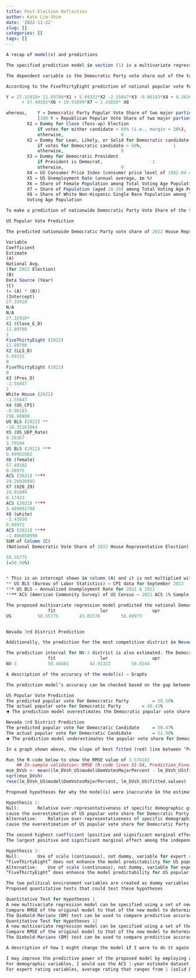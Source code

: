 ```yaml
---
title: Post-Election Reflection
author: Kate Lim-Shim
date: '2022-11-22'
slug: []
categories: []
tags: []
---
```

```r
A recap of model(s) and predictions

The specified prediction model in section (1) is a multivariate regression model that estimates the popular vote share of Democratic Party for House Representative elections using the past five House Representative election results from 2012 to 2020. The unit of observation is congressional districts in the U.S. Not all the variables are available for the 2012-2022 study period, so the total number of sample observations used to specify the multivariate regression model is 488. This is mainly due to the availability of raw data about expert rating from “FiveThirtyEight.”

The dependent variable is the Democratic Party vote share out of the total votes to two parities (Democratic and Republican). The proposed model has three groups of independent variables: (i) Political Environment captured by how competitive election is and who is in White House; (ii) Macroeconomic Performance in the U.S. represented by Consumer Price Level, and Labor Market situation (unemployment rate); (iii) Demographic Characteristics of Voting Age Population represented by shares of female, young voters in 20s, and white non-Hispanic voters. The coefficients for all variables except for unemployment rate variable show the expected signs and significant at 5% level. (Details are explained in the following sections.) It is important to consider how close the election is when estimating the popular vote share since this can increase the voter turnout rate. Also, President’s party historically tends to have disadvantages in House elections. National macroeconomic performance can serve as critical factors for voters as well. Demographic characteristics of voters are important to predict the election results, e.g., in an election where majority of voters are more progressive such as younger voters, female, and minority in race, Democratic party’s popular votes tend to increase. 

According to the FiveThirtyEight prediction of national popular vote for 2022 House Representative election, popular vote margin is in favor of Republican party, ranging from 2.3% on Sep 23, 2022 to 6.6% on June 13. In other words, the margin has never been greater than 20%, indicating that 2022 House Representative election is Toss-up election when measured by popular vote. That is why the value of dummy variables (X1 is set to be one, while X2 is set to be zero).

Y = 27.32918+ 11.89708*X1 + 5.69332*X2 -2.55847*X3 -0.06183*X4 + 0.26367*X5 
      + 57.40102*X6 + 19.91099*X7 – 2.43858* X8

whereas,  	Y = Democratic Party Popular Vote Share of two major parties (in %) 
			[100-Y = Republican Popular Vote Share of two major parties (in %)]
		X1 = Dummy for Close (Toss-up) Election 
			if votes for either candidate < 60% (i.e., margin < 20%), 	1
			otherwise, 						0
		X2 = Dummy for Lean, Likely, or Solid for Democratic candidate
			if votes for Democratic candidate > 60%, 			1
			otherwise, 						0
		X3 = Dummy for Democratic President
			if President is Democrat, 					1
			otherwise, 						0
		X4 = US Consumer Price Index (consumer price level of 1982-84 = 100)
		X5 = US Unemployment Rate (annual average, in %)
		X6 = Share of Female Population among Total Voting Age Population 
		X7 = Share of Population (aged 20-29) among Total Voting Age Population
		X8 = Share of White Non-Hispanic Single Race Population among Total 
        Voting Age Population

To make a prediction of nationwide Democratic Party Vote Share of the two major party votes, the proposed multivariate regression model is used. For the 2022 House Representative Election, the most recent data available are used at national level from various data sources. Details are summarized in the table below.
```

```r
US Popular Vote Prediction

The predicted nationwide Democratic Party vote share of 2022 House Representative Election is 50.56%, whereas the matching share for Republican Party is 49.44% (=100% -50.56%). Consequently, the margin between two major parties is expected to be 1.12%.

Variable
Coefficient
Estimate 
(A)
National Avg.
(for 2022 Election)
(B)
Data Source (Year)
(C)
(= (A) * (B))
(Intercept)
27.32918
N/A
N/A
27.32918*
X1 (Close_E_D)
11.89708
1
FiveThirtyEight (2022)
11.89708
X2 (LLS_D)
5.69332
0
FiveThirtyEight (2022)
0
X3 (Pres_D)
-2.55847
1
White House (2022)
-2.55847
X4 (US_CPI)
-0.06183
296.80800
US BLS (2022) **
-18.35163864
X5 (US_UEP_Rate)
0.26367
3.79194
US BLS (2022) ***
0.99982082
X6 (female)
57.40102
0.50975
ACS (2021) ****
29.26016995
X7 (X20_29)
19.91099
0.17423
ACS (2021) ****
3.469091788
X8 (white)
-2.43858
0.60972
ACS (2021) ****
-1.486850998
SUM of Column (C) 
(National Democratic Vote Share of 2022 House Representative Election)

50.55775
(=50.56%)


* This is an intercept shown in column (A) and it is not multiplied with the value in column (B).
** US BLS (Bureau of Labor Statistics) – CPI data for September 2022
*** US BLS – Annualized Unemployment Rate for 2021 & 2022
**** ACS (American Community Survey) of US Census – 2021 ACS 1% Sample Data
```

```r
The proposed multivariate regression model predicted the national Democrat Vote Share in 2022 House Representative election, which is 50.56 Representative Election has its fit value of 50.55775% with the 95% of predictive interval ranging from 43.01576% (lower bound) to 58.09973% (upper bound). It means that the 2022 national Democratic vote share of House Representative election would fall in this predictive interval with 95% of probability.
       			fit      			lwr      			upr
US 			50.55775 		43.01576 		58.09973


Nevada 3rd District Prediction

Additionally, the prediction for the most competitive district in Nevada (NV-3) was made using the proposed model. The demographic characteristics of the district (NV-3) and U.S. macroeconomic conditions with the expert rating for the election are used to estimate the popular vote share of the Democratic candidate. The predicted Democratic candidate (Susie Lee) vote share in NV-3 for the 2022 House Representative Election is 50.47%, whereas the matching share for Republican candidate (Dan Rodimer) is 49.53% (=100% -50.47%). Consequently, the margin between two major parties is expected to be 0.94%.

The prediction interval for NV-3 district is also estimated. The Democratic candidate (Susie Lee) is expected to win with an estimated vote share of 51.40% against the Republican candidate (Dan Rodimer). With 95% of predictive interval, the lower bound of the popular vote share of Democratic candidate is 43.77% and the upper bound is 59.03%. 
       			fit      			lwr      			upr
NV-3 			50.46881		42.91322		58.0244
```

```r
A description of the accuracy of the model(s) – Graphs

The prediction model’s accuracy can be checked based on the gap between the prediction and the actual election results from 2022 Midterm Election. The model works better with more accurate prediction for a specific congressional district (e.g., Nevada 3rd District) than the US popular vote. 

US Popular Vote Prediction
The predicted popular vote for Democratic Party 		= 50.56%
The actual popular vote for Democratic Party 		= 48.42%
🡺 The prediction model overestimates the Democratic popular vote share by 2.14%. But, the 95% prediction interval ranges from 43.02% to 58.10%, which includes the actual popular vote for Democratic Party

Nevada 3rd District Prediction
The predicted popular vote for Democratic Candidate 	= 50.47%
The actual popular vote for Democratic Candidate 		= 51.98%
🡺 The prediction model underestimates the popular vote share for Democratic candidate, Susie Lee, by 1.51%. But, the 95% prediction interval ranges from 42.91% to 58.02%, which includes the actual popular vote for Democratic Party
```

```r
In a graph shown above, the slope of best fitted (red) line between ‘Predicted Values’ on horizontal axis and ‘Observed Values’ on vertical axis is less than 1. This indicates the prediction model’s general tendency for overestimation of Democratic popular vote share. When validating the prediction model performance, the calculated RMSE of the model with all sample observations is 3.574183 that shows the average distance between the observed values and the predicted values of Democrat Vote Share (the dependent variable). 

Run the R-code below to show the RMSE value of 3.574183 
	## In-sample validation: RMSE (R-code lines 51-54, Prediction_Final_1107.R file)
mse_DVsh <- mean((lm_DVsh_US$model$DemVotesMajorPercent - lm_DVsh_US$fitted.values)^2)
sqrt(mse_DVsh)
rmse(lm_DVsh_US$model$DemVotesMajorPercent, lm_DVsh_US$fitted.values)
```

```r
Proposed hypotheses for why the model(s) were inaccurate in the estimates or locations where it was inaccurate

Hypothesis 1: 
Null: 		Relative over-representativeness of specific demographic groups does not 
cause the overestimation of US popular vote share for Democratic Party.
Alternative: 	Relative over-representativeness of specific demographic groups does 
cause the overestimation of US popular vote share for Democratic Party.

The second highest coefficient (positive and significant marginal effect) in the prediction model is from “X20_29” variable (Share of Population (aged 20-29) among Total Voting Age Population). However, this variable does not consider the voting eligibility based on citizenship status, rather the variable includes all the population between 20 years old and 29 years old. Hispanic population are much younger with the median age of 29.8 compared to 38.5 for all Americans (source: https://usafacts.org/articles/demographics-hispanic-americans/). Additionally, 22% of Hispanics are not U.S. citizens (source: https://usafacts.org/articles/demographics-hispanic-americans/). Consequently, the variable might have over-represented the young voters in their 20s that contributed to the overestimation of Democratic popular vote share.
The largest positive and significant marginal effect among the independent variables is from “female” variable (Share of Female Population among Total Voting Age Population). Again, not all female population over 18 years old are U.S. citizens and eligible to vote. According to the 2021 ACS (American Community Survey) 1-year Estimates Data, approximately 7.2% of females over 18 years old in the U.S. are not U.S. citizens. 

Hypothesis 2: 
Null: 		Use of scale (continuous), not dummy, variable for expert rating from 
“FiveThirtyEight” does not enhance the model predictability for US popular vote share for Democratic Party.
Alternative: 	Use of scale (continuous), not dummy, variable for expert rating from 
“FiveThirtyEight” does enhance the model predictability for US popular vote share for Democratic Party.

The two political environment variables are created as dummy variables and both have positive and significant marginal effects in the prediction model. The “Close_E_D” variable is for close (toss-up) election dummy, while “LLS_D” variable is for lean, likely, or solid for Democrat dummy. At the national level, the popular vote margin between Democrat and Republican rarely exceeds 20%. Therefore, the prediction model always takes the value of 1 for these two dummy variables at national level popular vote share prediction. If scale (continuous), not dummy, variables can be used, the model predictability may improve. 
Proposed quantitative tests that could test these hypotheses

Quantitative Test for Hypotheses 1 
A new multivariate regression model can be specified using a set of new demographic variables considering voter eligibility. 
Compare RMSE of the original model to that of the new model to determine the better performing model. A model with a lower RMSE predicts better. Other measures such as R-square for the overall model performance can be used to test if a model has lower error (or less likely to overestimate). 
The Diebold-Mariano (DM) test can be used to compare predictive accuracy of the original and the new models. 
Quantitative Test for Hypotheses 12
A new multivariate regression model can be specified using a set of the new and refined scale (not dummy) variables of expert rating data. 
Compare RMSE of the original model to that of the new model to determine the better performing model. A model with a lower RMSE predicts better. Other measures such as R-square for the overall model performance can be used to test if a model has lower error (or less likely to overestimate). 
The Diebold-Mariano (DM) test can be used to compare predictive accuracy of the original and the new models. 
```

```r
A description of how I might change the model if I were to do it again

I may improve the predictive power of the proposed model by employing a new set of data for model specification. The newly specified model will yield a new set of coefficients (marginal effects) for estimating the Democrat popular vote share. 
For demographic variables, I would use the ACS 1-year estimate dataset that enables the crosstabulation of race and gender with citizenship status. This is available at Congressional District Level. The denominator for calculating the share of specific demographic group is no longer voting-age population; rather it will eligible voters with citizenship. By doing this, over-representation of specific demographic groups such as voters in 20s can be controlled. Accordingly, the related overestimation problems of US popular vote share for Democratic party can be corrected. This will contribute to the enhanced model predictability. 
For expert rating variables, average rating that ranges from 1 (solid Democrat) to 7 (solid Republican) can be rescaled using an average percentage of poll data. This will be a better use of popular polling data at congressional district level. The newly revised model with this average percentage of poll data will produce higher accuracy, indicating the enhanced predictability of model.   
```